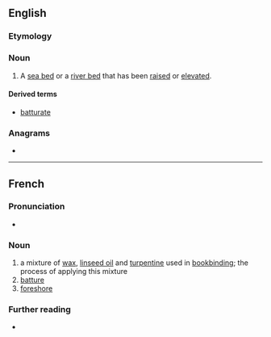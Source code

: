 ==English==

===Etymology===
{{uder|en|fr|-}}

===Noun===
{{en-noun}}

# A [[sea bed]] or a [[river bed]] that has been [[raised]] or [[elevated]].

====Derived terms====
* [[batturate]]

===Anagrams===
* {{anagrams|en|a=aberttu|abutter}}

----

==French==
{{wikipedia|lang=fr}}

===Pronunciation===
* {{audio|fr|LL-Q150 (fra)-Lyokoï-batture.wav|Audio}}

===Noun===
{{fr-noun|f}}

# a mixture of [[wax]], [[linseed oil]] and [[turpentine]] used in [[bookbinding]]; the process of applying this mixture
# [[#English|batture]]
# [[foreshore]]

===Further reading===
* {{R:TLFi}}
